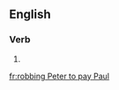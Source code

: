 ==English==

===Verb===
{{head|en}}

# {{present participle of|rob Peter to pay Paul}}

[[fr:robbing Peter to pay Paul]]